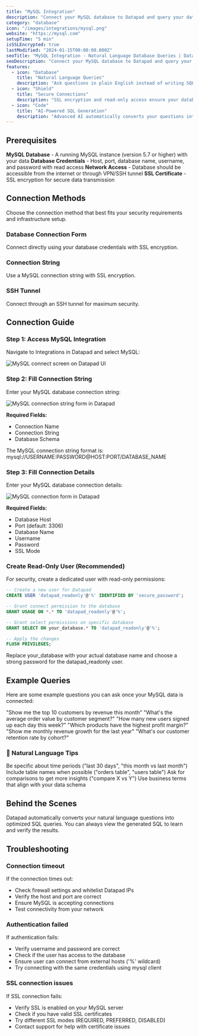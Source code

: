 ```yaml
---
title: "MySQL Integration"
description: "Connect your MySQL database to Datapad and query your data using natural language instead of SQL."
category: "database"
icon: "/images/integrations/mysql.png"
website: "https://mysql.com"
setupTime: "5 min"
isSSLEncrypted: true
lastModified: "2024-01-15T00:00:00.000Z"
seoTitle: "MySQL Integration - Natural Language Database Queries | Datapad"
seoDescription: "Connect your MySQL database to Datapad and query your data using natural language instead of SQL. Get AI-powered insights without writing complex queries."
features:
  - icon: "Database"
    title: "Natural Language Queries"
    description: "Ask questions in plain English instead of writing SQL queries to get insights from your MySQL data."
  - icon: "Shield"
    title: "Secure Connections"
    description: "SSL encryption and read-only access ensure your database remains secure while providing real-time data access."
  - icon: "Code"
    title: "AI-Powered SQL Generation"
    description: "Advanced AI automatically converts your questions into optimized SQL queries that you can view and learn from."
---
```


## Prerequisites

<FeatureItem>**MySQL Database** - A running MySQL instance (version 5.7 or higher) with your data</FeatureItem>
<FeatureItem>**Database Credentials** - Host, port, database name, username, and password with read access</FeatureItem>
<FeatureItem>**Network Access** - Database should be accessible from the internet or through VPN/SSH tunnel</FeatureItem>
<FeatureItem>**SSL Certificate** - SSL encryption for secure data transmission</FeatureItem>

## Connection Methods

Choose the connection method that best fits your security requirements and infrastructure setup.

### Database Connection Form
Connect directly using your database credentials with SSL encryption.

### Connection String
Use a MySQL connection string with SSL encryption.

### SSH Tunnel
Connect through an SSH tunnel for maximum security.

## Connection Guide

### Step 1: Access MySQL Integration

Navigate to Integrations in Datapad and select MySQL:

![MySQL connect screen on Datapad UI](/images/docs/mysql-connect.png)

### Step 2: Fill Connection String

Enter your MySQL database connection string:

![MySQL connection string form in Datapad](/images/docs/mysql-cs.png)

**Required Fields:**
- Connection Name
- Connection String
- Database Schema

<InfoItem>The MySQL connection string format is: mysql://USERNAME:PASSWORD@HOST:PORT/DATABASE_NAME</InfoItem>

### Step 3: Fill Connection Details

Enter your MySQL database connection details:

![MySQL connection form in Datapad](/images/docs/mysql-form.png)

**Required Fields:**
- Database Host
- Port (default: 3306)
- Database Name
- Username
- Password
- SSL Mode

### Create Read-Only User (Recommended)

For security, create a dedicated user with read-only permissions:

```sql
-- Create a new user for Datapad
CREATE USER 'datapad_readonly'@'%' IDENTIFIED BY 'secure_password';

-- Grant connect permission to the database
GRANT USAGE ON *.* TO 'datapad_readonly'@'%';

-- Grant select permissions on specific database
GRANT SELECT ON your_database.* TO 'datapad_readonly'@'%';

-- Apply the changes
FLUSH PRIVILEGES;
```

<WarningItem>Replace your_database with your actual database name and choose a strong password for the datapad_readonly user.</WarningItem>

## Example Queries

Here are some example questions you can ask once your MySQL data is connected:

<StepItem>"Show me the top 10 customers by revenue this month"</StepItem>
<StepItem>"What's the average order value by customer segment?"</StepItem>
<StepItem>"How many new users signed up each day this week?"</StepItem>
<StepItem>"Which products have the highest profit margin?"</StepItem>
<StepItem>"Show me monthly revenue growth for the last year"</StepItem>
<StepItem>"What's our customer retention rate by cohort?"</StepItem>

### 💬 Natural Language Tips

<TipItem>Be specific about time periods ("last 30 days", "this month vs last month")</TipItem>
<TipItem>Include table names when possible ("orders table", "users table")</TipItem>
<TipItem>Ask for comparisons to get more insights ("compare X vs Y")</TipItem>
<TipItem>Use business terms that align with your data schema</TipItem>

## Behind the Scenes

Datapad automatically converts your natural language questions into optimized SQL queries. You can always view the generated SQL to learn and verify the results.

## Troubleshooting

### Connection timeout
If the connection times out:
- Check firewall settings and whitelist Datapad IPs
- Verify the host and port are correct
- Ensure MySQL is accepting connections
- Test connectivity from your network

### Authentication failed
If authentication fails:
- Verify username and password are correct
- Check if the user has access to the database
- Ensure user can connect from external hosts ('%' wildcard)
- Try connecting with the same credentials using mysql client

### SSL connection issues
If SSL connection fails:
- Verify SSL is enabled on your MySQL server
- Check if you have valid SSL certificates
- Try different SSL modes (REQUIRED, PREFERRED, DISABLED)
- Contact support for help with certificate issues
